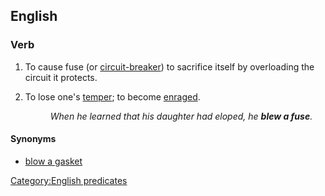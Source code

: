 ==English==

===Verb===
{{en-verb|inf=to [[blow]] [[a]] [[fuse]]|blows a fuse|blowing a fuse|blew a fuse|blown a fuse}}

# To cause fuse (or [[circuit-breaker]]) to sacrifice itself by overloading the circuit it protects.
# {{idiom}} To lose one's [[temper]]; to become [[enraged]].
#:''When he learned that his daughter had eloped, he '''blew a fuse'''.''

====Synonyms====
* [[blow a gasket]]

[[Category:English predicates]]